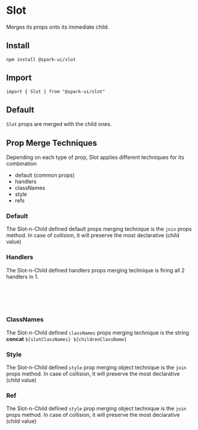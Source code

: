 

<Meta of={SlotStories} />

# Slot

Merges its props onto its immediate child.

## Install

```
npm install @spark-ui/slot
```

## Import

```
import { Slot } from "@spark-ui/slot"
```

## Default

`Slot` props are merged with the child ones.

<Canvas of={SlotStories.Default} />

## Prop Merge Techniques

Depending on each type of prop, Slot applies different techniques for its combination

- default (common props)
- handlers
- classNames
- style
- refs

### Default

The Slot-n-Child defined default props merging technique is the `join` props method.
In case of collision, it will preserve the most declarative (child value)

<Canvas of={SlotStories.Default} />

### Handlers

The Slot-n-Child defined handlers props merging technique is firing all 2 handlers in 1.

```js
const resultingHandler =
  ([...handlers] = []) =>
  (...handlerArgs) =>
    handlers.forEach(handler => typeof handler === 'function' && handler(...args))
```

<Canvas of={SlotStories.Handlers} />

### ClassNames

The Slot-n-Child defined `classNames` props merging technique is the string **concat** `${slotClassNames} ${childrenClassName}`

<Canvas of={SlotStories.ClassNames} />

### Style

The Slot-n-Child defined `style` prop merging object technique is the `join` props method.
In case of collision, it will preserve the most declarative (child value)

<Canvas of={SlotStories.Style} />

### Ref

The Slot-n-Child defined `style` prop merging object technique is the `join` props method.
In case of collision, it will preserve the most declarative (child value)

<Canvas of={SlotStories.Ref} />
